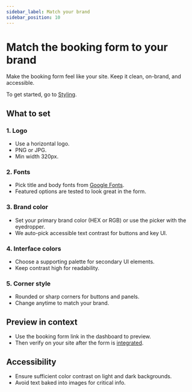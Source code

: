 ```yaml
---
sidebar_label: Match your brand
sidebar_position: 10
---
```




# Match the booking form to your brand

Make the booking form feel like your site. Keep it clean, on-brand, and accessible.

To get started, go to [Styling](https://dashboard.letsbook.app/styling).

## What to set

### 1. Logo

- Use a horizontal logo.
- PNG or JPG.
- Min width 320px.

### 2. Fonts

- Pick title and body fonts from [Google Fonts](https://fonts.google.com/).
- Featured options are tested to look great in the form.

### 3. Brand color

- Set your primary brand color (HEX or RGB) or use the picker with the eyedropper.
- We auto-pick accessible text contrast for buttons and key UI.

### 4. Interface colors

- Choose a supporting palette for secondary UI elements.
- Keep contrast high for readability.

### 5. Corner style

- Rounded or sharp corners for buttons and panels.
- Change anytime to match your brand.

## Preview in context

- Use the booking form link in the dashboard to preview.
- Then verify on your site after the form is [integrated](add-to-website.mdx).

<InlineVideoPlayer videoSrc={stylingAndPreviewVideo} />

## Accessibility

- Ensure sufficient color contrast on light and dark backgrounds.
- Avoid text baked into images for critical info.
